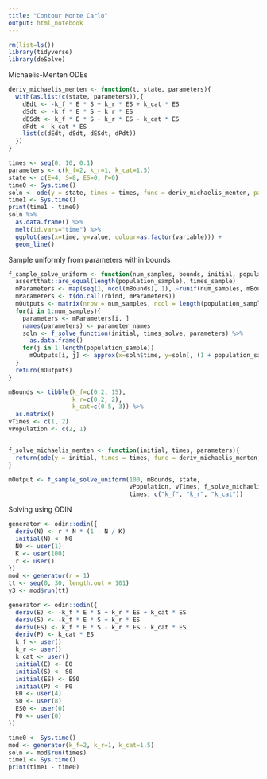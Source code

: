 ```yaml
---
title: "Contour Monte Carlo"
output: html_notebook
---
```



```r
rm(list=ls())
library(tidyverse)
library(deSolve)
```

Michaelis-Menten ODEs
```r
deriv_michaelis_menten <- function(t, state, parameters){
  with(as.list(c(state, parameters)),{
    dEdt <- -k_f * E * S + k_r * ES + k_cat * ES
    dSdt <- -k_f * E * S + k_r * ES
    dESdt <- k_f * E * S - k_r * ES - k_cat * ES
    dPdt <- k_cat * ES
    list(c(dEdt, dSdt, dESdt, dPdt))
  })
}

times <- seq(0, 10, 0.1)
parameters <- c(k_f=2, k_r=1, k_cat=1.5)
state <- c(E=4, S=8, ES=0, P=0)
time0 <- Sys.time()
soln <- ode(y = state, times = times, func = deriv_michaelis_menten, parms = parameters, method="lsoda")
time1 <- Sys.time()
print(time1 - time0)
soln %>% 
  as.data.frame() %>% 
  melt(id.vars="time") %>% 
  ggplot(aes(x=time, y=value, colour=as.factor(variable))) +
  geom_line()
```

Sample uniformly from parameters within bounds
```r
f_sample_solve_uniform <- function(num_samples, bounds, initial, population_sample, times_sample, f_solve_function, times_solve, parameter_names){
  assertthat::are_equal(length(population_sample), times_sample)
  mParameters <- map(seq(1, ncol(mBounds), 1), ~runif(num_samples, mBounds[1, .], mBounds[2, .]))
  mParameters <- t(do.call(rbind, mParameters))
  mOutputs <- matrix(nrow = num_samples, ncol = length(population_sample))
  for(i in 1:num_samples){
    parameters <- mParameters[i, ]
    names(parameters) <- parameter_names
    soln <- f_solve_function(initial, times_solve, parameters) %>% 
      as.data.frame()
    for(j in 1:length(population_sample))
      mOutputs[i, j] <- approx(x=soln$time, y=soln[, (1 + population_sample[j])], times_sample[j])$y
  }
  return(mOutputs)
}

mBounds <- tibble(k_f=c(0.2, 15),
                  k_r=c(0.2, 2),
                  k_cat=c(0.5, 3)) %>% 
  as.matrix()
vTimes <- c(1, 2)
vPopulation <- c(2, 1)


f_solve_michaelis_menten <- function(initial, times, parameters){
  return(ode(y = initial, times = times, func = deriv_michaelis_menten, parms = parameters))
}

mOutput <- f_sample_solve_uniform(100, mBounds, state,
                                  vPopulation, vTimes, f_solve_michaelis_menten,
                                  times, c("k_f", "k_r", "k_cat"))

```

Solving using ODIN
```r
generator <- odin::odin({
  deriv(N) <- r * N * (1 - N / K)
  initial(N) <- N0
  N0 <- user(1)
  K <- user(100)
  r <- user()
})
mod <- generator(r = 1)
tt <- seq(0, 30, length.out = 101)
y3 <- mod$run(tt)

generator <- odin::odin({
  deriv(E) <- -k_f * E * S + k_r * ES + k_cat * ES
  deriv(S) <- -k_f * E * S + k_r * ES
  deriv(ES) <- k_f * E * S - k_r * ES - k_cat * ES
  deriv(P) <- k_cat * ES
  k_f <- user()
  k_r <- user()
  k_cat <- user()
  initial(E) <- E0
  initial(S) <- S0
  initial(ES) <- ES0
  initial(P) <- P0
  E0 <- user(4)
  S0 <- user(8)
  ES0 <- user(0)
  P0 <- user(0)
})

time0 <- Sys.time()
mod <- generator(k_f=2, k_r=1, k_cat=1.5)
soln <- mod$run(times)
time1 <- Sys.time()
print(time1 - time0)
```

